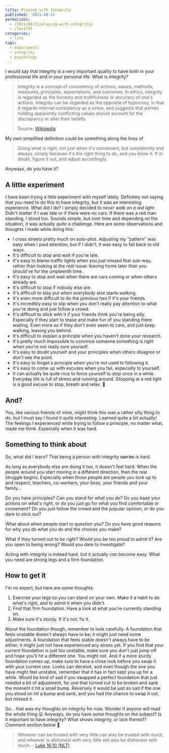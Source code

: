 ---
title: Playing with Integrity
published: '2011-08-21'
permalinks:
  - /2011/08/21/playing-with-integrity/
  - /?p=1795
categories:
  - life
tags:
  - experiments
  - integrity
  - psychology
---

I would say that integrity is a very important quality to have both in your professional life and in your personal life. What is integrity?

> Integrity is a concept of consistency of actions, values, methods, measures, principles, expectations, and outcomes. In ethics, integrity is regarded as the honesty and truthfulness or accuracy of one's actions. Integrity can be regarded as the opposite of hypocrisy, in that it regards internal consistency as a virtue, and suggests that parties holding apparently conflicting values should account for the discrepancy or alter their beliefs.
>
> Source: [Wikipedia](http://en.wikipedia.org/wiki/Integrity)

My own simplified definition could be something along the lines of

> Doing what is right, not just when it's convenient, but consistently and
> always, simply because it's the right thing to do, and you know it. If in
> doubt, figure it out, and adjust accordingly.

Anyways, do you have it?

## A little experiment

I have been trying a little experiment with myself lately. Definitely not saying that you need to do this to have integrity, but it was an interesting experience. What did I do? I simply decided to _never walk on a red light_. Didn't matter if I was late or if there were no cars. If there was a red man standing, I stood too. Sounds simple, but over time and depending on the situation, it was actually quite a challenge. Here are some observations and thoughts I made while doing this:

- I cross streets pretty much on auto-pilot. Adjusting my "pattern" was easy
  when I paid attention, but if I didn't, it was easy to fall back to old
  ways.
- It's difficult to stop and wait if you're late.
- It's easy to blame traffic lights when you _just_ missed that sub-way,
  rather than looking at the _real_ issue: leaving home later than you
  should've for the umpteenth time.
- It's easy to stop and wait when there are cars coming or when others already
  are.
- It's difficult to stop if nobody else are.
- It's difficult to stay put when everybody else starts walking.
- It's even more difficult to do the previous two if it's your friends.
- It's incredibly easy to slip when you don't really pay attention to what
  you're doing and just follow a crowd.
- It's difficult to stick with it if your friends think you're being silly.
  Especially if they start to tease and make fun of you standing there
  waiting. Even more so if they don't even seem to care, and just keep
  walking, leaving you behind.
- It's difficult to explain a principle when you haven't done your research.
- It's pretty much impossible to convince someone something is right when
  you're not really sure yourself.
- It's easy to doubt yourself and your principles when others disagree or
  don't see the point.
- It's easy to forget a principle when you're not used to following it.
- It's easy to come up with excuses when you fail, especially to yourself.
- It can actually be quite nice to force yourself to stop once in a while.
  Everyday life is full of stress and running around. Stopping at a red light
  is a good excuse to stop, breath and relax. 🙂

## And?

You, like various friends of mine, might think this was a rather silly thing to do, but I must say I found it quite interesting. Learned quite a bit actually! The feelings I experienced while trying to follow a principle, no matter what, made me think. Especially when it was hard.

## Something to think about

So, what did I learn? That being a person with integrity <del dateTime="2011-08-21T19:23:14">can be</del> is hard.

As long as everybody else are doing it too, it doesn't feel hard. When the people around you start moving in a different direction, then the real struggle begins. Especially when those people are people you look up to and respect, teachers, co-workers, your boss, your friends and your family...

Do you have principles? Can you stand for what you do? Do you base your actions on what's right, or do you just go for what you find comfortable or convenient? Do you just follow the crowd and the popular opinion, or do you dare to stick out?

What about when people start to question you? Do you have good reasons for why you do what you do and the choices you make?

What if they turned out to be right? Would you be too proud to admit it? Are you open to being wrong? Would you dare to investigate?

Acting with integrity is indeed hard, but it actually _can_ become easy. What you need are strong legs and a firm foundation.

## How to get it

I'm no expert, but here are some thoughts:

1. Exercise your legs so you can stand on your own. Make it a habit to do
   what's right, and to admit it when you didn't.
1. Find that firm foundation. Have a look at what you're currently standing on.
1. Make sure it's sturdy. If it's not; fix it.

About the foundation though, remember to look carefully. A foundation that feels
unstable doesn't always have to be; it might just need some adjustments. A foundation
that feels stable doesn't always have to be either; it might just not have experienced
any stress yet. If you find that your current foundation is just _too_ unstable,
make sure you don't just jump off and hope you'll hit a different one. You might
not. And if a more sturdy foundation comes up, make sure to have a close look before
you swap it with your current one. Looks can deceive, and even though the one you
have might feel unstable, remember that it has in fact kept you up for a while. Would
be kind of sad if you swapped a perfect foundation that just needed a bit of adjustment,
for one that turned out to be broken and sank the moment it hit a small bump. Reversely
it would be just as sad if the one you stood on hit a bump and sank, and you had
the chance to swap it out, but missed it.

So... that was my thoughts on integrity for now. Wonder if anyone will read the whole thing 😛 Anyways, do you have some thoughts on the subject? Is it important to have integrity? What shows integrity, or lack thereof? Comment section below 🙂

> Whoever can be trusted with very little can also be trusted with much, and whoever is dishonest with very little will also be dishonest with much. - [Luke 16:10 (NLT)](https://www.biblegateway.com/passage/?search=luk%2016:10&version=NLT)
